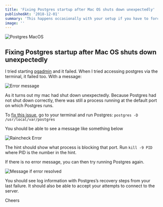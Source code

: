 ```yaml
---
title: 'Fixing Postgres startup after Mac OS shuts down unexpectedly'
publishedAt: '2018-12-01'
summary: 'This happens occasionally with your setup if you have to force shut down your device. Find out how to resolve it'
image: ''
---
```

![Postgres MacOS](/static/images/postgres-macos/1.webp)

Fixing Postgres startup after Mac OS shuts down unexpectedly
------------------------------------------------------------

I tried starting [pgadmin](https://www.pgadmin.org/) and it failed. When I tried accessing postgres via the terminal, it failed too. With a message:

![Error message](/static/images/postgres-macos/2.webp)

As it turns out my mac had shut down unexpectedly. Because Postgres had not shut down correctly, there was still a process running at the default port on which Postgres runs.

To [fix this issue](https://stackoverflow.com/questions/37307346/is-the-server-running-on-host-localhost-1-and-accepting-tcp-ip-connections/37307420), go to your terminal and run Postgres: `postgres -D /usr/local/var/postgres`

You should be able to see a message like something below

![Raincheck Error](/static/images/postgres-macos/3.webp)

The hint should show what process is blocking that port. Run `kill -9 PID` where PID is the number in the hint.

If there is no error message, you can then try running Postgres again.

![Message if error resolved](/static/images/postgres-macos/4.webp)

You should see log information with Postgres’s recovery steps from your last failure. It should also be able to accept your attempts to connect to the server.

Cheers
